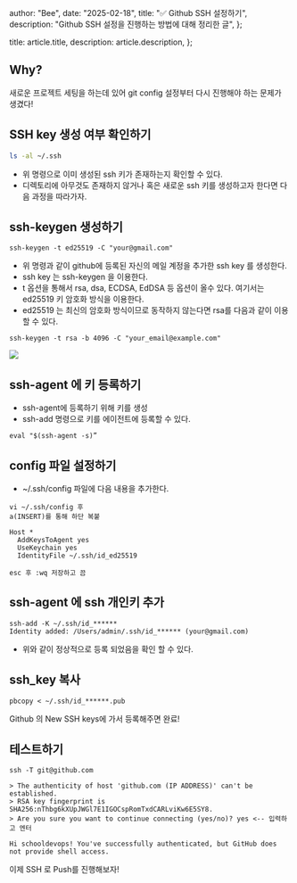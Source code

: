 
  author: "Bee",
  date: "2025-02-18",
  title: "✅ Github SSH 설정하기",
  description: "Github SSH 설정을 진행하는 방법에 대해 정리한 글",
};

  title: article.title,
  description: article.description,
};


## Why?

새로운 프로젝트 세팅을 하는데 있어 git config 설정부터 다시 진행해야 하는 문제가 생겼다!

## SSH key 생성 여부 확인하기

```bash
ls -al ~/.ssh
```

- 위 명령으로 이미 생성된 ssh 키가 존재하는지 확인할 수 있다.
- 디렉토리에 아무것도 존재하지 않거나 혹은 새로운 ssh 키를 생성하고자 한다면 다음 과정을 따라가자.

## ssh-keygen 생성하기

```tsx
ssh-keygen -t ed25519 -C "your@gmail.com"
```

- 위 명령과 같이 github에 등록된 자신의 메일 계정을 추가한 ssh key 를 생성한다.
- ssh key 는 ssh-keygen 을 이용한다.
- t 옵션을 통해서 rsa, dsa, ECDSA, EdDSA 등 옵션이 올수 있다. 여기서는 ed25519 키 암호화 방식을 이용한다.
- ed25519 는 최신의 암호화 방식이므로 동작하지 않는다면 rsa를 다음과 같이 이용할 수 있다.

```tsx
ssh-keygen -t rsa -b 4096 -C "your_email@example.com"
```

<Image src={photo1} />

## ssh-agent 에 키 등록하기

- ssh-agent에 등록하기 위해 키를 생성
- ssh-add 명령으로 키를 에이전트에 등록할 수 있다.

```tsx
eval "$(ssh-agent -s)”
```

## config 파일 설정하기

- ~/.ssh/config 파일에 다음 내용을 추가한다.

```tsx
vi ~/.ssh/config 후
a(INSERT)를 통해 하단 복붙

Host *
  AddKeysToAgent yes
  UseKeychain yes
  IdentityFile ~/.ssh/id_ed25519

esc 후 :wq 저장하고 끔
```

## **ssh-agent 에 ssh 개인키 추가**

```tsx
ssh-add -K ~/.ssh/id_******
Identity added: /Users/admin/.ssh/id_****** (your@gmail.com)
```

- 위와 같이 정상적으로 등록 되었음을 확인 할 수 있다.

## **ssh_key 복사**

```
pbcopy < ~/.ssh/id_******.pub
```

Github 의 New SSH keys에 가서 등록해주면 완료!

## 테스트하기

```
ssh -T git@github.com

> The authenticity of host 'github.com (IP ADDRESS)' can't be established.
> RSA key fingerprint is SHA256:nThbg6kXUpJWGl7E1IGOCspRomTxdCARLviKw6E5SY8.
> Are you sure you want to continue connecting (yes/no)? yes <-- 입력하고 엔터

Hi schooldevops! You've successfully authenticated, but GitHub does not provide shell access.
```

이제 SSH 로 Push를 진행해보자!
